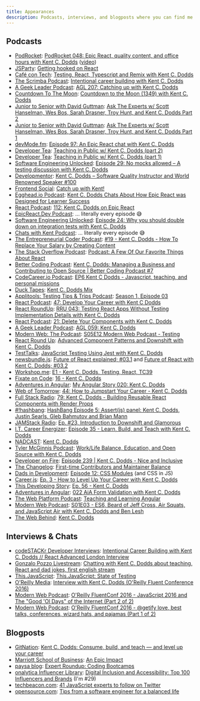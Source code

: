 ```yaml
---
title: Appearances
description: Podcasts, interviews, and blogposts where you can find me featured
---
```


## Podcasts

- [PodRocket](https://podrocket.logrocket.com/):
  [PodRocket 048: Epic React, quality content, and office hours with Kent C. Dodds](https://podrocket.logrocket.com/epic-react)
  ([video](https://www.youtube.com/watch?v=efw1wQ9VUZU))
- [JSParty](https://changelog.com/jsparty):
  [Getting hooked on React](https://changelog.com/jsparty/186)
- [Café con Tech](https://www.cafecon.tech/):
  [Testing, React, Typescript and Remix with Kent C. Dodds](https://www.cafecon.tech/1081172/8869619-testing-react-typescript-and-remix-with-kent-c-dodds)
- [The Scrimba Podcast](https://feeds.transistor.fm/scrimba):
  [Intentional career building with Kent C. Dodds](https://scrimba.com/articles/career-building-with-kent-dodds/)
- [A Geek Leader Podcast](https://www.ageekleader.com):
  [AGL 207: Catching up with Kent C. Dodds](https://www.ageekleader.com/agl-207-catching-up-with-kent-c-dodds/)
- [Countdown To The Moon](https://www.youtube.com/playlist?list=PLLblkUZWPJDdHlkBAQhWj5S99ZD1Vb4OJ):
  [Countdown to the Moon (1349) with Kent C. Dodds](https://www.youtube.com/watch?v=Bg5UZ7pY6AE&list=PLLblkUZWPJDdHlkBAQhWj5S99ZD1Vb4OJ)
- [Junior to Senior with David Guttman](https://juniortosenior.io):
  [Ask The Experts w/ Scott Hanselman, Wes Bos, Sarah Drasner, Troy Hunt, and Kent C. Dodds Part 2](https://juniortosenior.io/35)
- [Junior to Senior with David Guttman](https://juniortosenior.io):
  [Ask The Experts w/ Scott Hanselman, Wes Bos, Sarah Drasner, Troy Hunt, and Kent C. Dodds Part 1](https://juniortosenior.io/34)
- [devMode.fm](https://devmode.fm/):
  [Episode 97: An Epic React chat with Kent C. Dodds](https://devmode.fm/episodes/epic-react-with-kent-c-dodds)
- [Developer Tea](https://spec.fm/podcasts/developer-tea):
  [Teaching in Public w/ Kent C. Dodds (part 2)](https://spec.fm/podcasts/developer-tea/RAHNGgoH)
- [Developer Tea](https://spec.fm/podcasts/developer-tea):
  [Teaching in Public w/ Kent C. Dodds (part 1)](https://spec.fm/podcasts/developer-tea/X5XzqN7P)
- [Software Engineering Unlocked](https://www.software-engineering-unlocked.com/):
  [Episode 29: No mocks allowed – A testing discussion with Kent C. Dodds](https://www.software-engineering-unlocked.com/no-mocks-allowed/)
- [Developmentor](https://develomentor.com/):
  [Kent C. Dodds – Software Quality Instructor and World Renowned Speaker #100](https://develomentor.com/2020/10/15/kent-c-dodds-software-quality-instructor-and-world-renowned-speaker-100/)
- [Frontend Social](https://www.frontend.social/catchup):
  [Catch up with Kent!](https://www.frontend.social/catchup/with-kent)
- [Egghead.io Podcast](https://egghead.io/podcasts):
  [Kent C. Dodds Chats About How Epic React was Designed for Learner Success](https://egghead.io/podcasts/kent-c-dodds-chats-about-how-epic-react-was-designed-for-learner-success)
- [React Podcast](https://reactpodcast.com):
  [112: Kent C. Dodds on Epic React](https://reactpodcast.com/112)
- [EpicReact.Dev Podcast](https://epicreact.dev/podcast): ... literally every
  episode 😅
- [Software Engineering Unlocked](https://www.software-engineering-unlocked.com/):
  [Episode 24: Why you should double down on integration tests with Kent C. Dodds](https://www.software-engineering-unlocked.com/double-down-integration-tests-kent-dodds/)
- [Chats with Kent Podcast](https://kentcdodds.com/podcast): ... literally every
  episode 😅
- [The Entrepreneurial Coder Podcast](https://www.ecpodcast.io/):
  [#19 - Kent C. Dodds - How To Replace Your Salary by Creating Content](https://www.ecpodcast.io/episodes/19-kent-c-dodds-how-to-replace-your-salary-by-creating-content)
- [The Stack Overflow Podcast](https://stackoverflow.blog/podcast/):
  [Podcast: A Few Of Our Favorite Things About React](https://stackoverflow.blog/2019/11/19/podcast-a-few-of-our-favorite-things-about-react/)
- [Better Coding Podcast](https://www.youtube.com/playlist?list=PLnTRniWXnjf9b4bVmkwNAtk1Cpna0uDNb):
  [Kent C. Dodds: Managing a Business and Contributing to Open Source | Better Coding Podcast #7](https://www.youtube.com/watch?v=4wRFXaLL4fA&list=PLnTRniWXnjf9b4bVmkwNAtk1Cpna0uDNb)
- [CodeCareer.io Podcast](https://anchor.fm/codecareer):
  [EP6 Kent C Dodds - Javascript, teaching, and personal missions](https://anchor.fm/codecareer/episodes/EP6-Kent-C-Dodds---Javascript--teaching--and-personal-missions-e4rmum)
- [Duck Tapes](https://www.ducktapes.fm/):
  [Kent C. Dodds Mix](https://anchor.fm/ducktapes/episodes/Kent-C--Dodds-Mix-e4k0ur)
- [Applitools: Testing Tips & Trips Podcast](https://www.youtube.com/channel/UCk13Ucc26mWqI4xvsbO13jw):
  [Season 1, Episode 03](https://youtu.be/4zmyWJ8gc6U)
- [React Podcast](https://reactpodcast.com):
  [47: Develop Your Career with Kent C Dodds](https://reactpodcast.com/47)
- [React RoundUp](https://devchat.tv/react-round-up):
  [RRU 043: Testing React Apps Without Testing Implementation Details with Kent C. Dodds](https://devchat.tv/react-round-up/rru-043-testing-react-apps-without-testing-implementation-details-with-kent-c-dodds)
- [React Podcast](https://reactpodcast.com):
  [21: Delete Your Components with Kent C. Dodds](https://reactpodcast.com/21)
- [A Geek Leader Podcast](https://www.ageekleader.com):
  [AGL 059: Kent C. Dodds](https://www.ageekleader.com/agl-059-kent-c-dodds)
- [Modern Web: The Podcast](https://www.thisdot.co/modern-web):
  [S05E12 Modern Web Podcast - Testing](https://youtu.be/nw-GFMW8LSQ)
- [React Round Up](https://devchat.tv/react-round-up):
  [Advanced Component Patterns and Downshift with Kent C. Dodds](https://devchat.tv/react-round-up/rru-003-advanced-component-patterns-and-downshift-with-kent-c-dodds)
- [TestTalks](https://joecolantonio.com/testtalks):
  [JavaScript Testing Using Jest with Kent C. Dodds](https://joecolantonio.com/testtalks/195-javascript-testing-using-jest-with-kent-c-dodds)
- [newsbundle.js](https://www.youtube.com/channel/UCDHuR3rK_PqaTuYH4qGN3fg):
  [Future of React explained; #03.1](https://youtu.be/_rFd01gvatQ) and
  [Future of React with Kent C. Dodds; #03.2](https://youtu.be/aRFBu0k8kIk?t=217s&list=PLV5CVI1eNcJi8sor_aQ2AzOeQ3On3suOr)
- [Workshop.me](https://www.youtube.com/channel/UCIGqC7zgqiFrGztcgXSSWOg):
  [E1 - Kent C. Dodds, Testing, React, TC39](https://youtu.be/deWkGD7ylcw?index=1&list=PLV5CVI1eNcJi8sor_aQ2AzOeQ3On3suOr)
- [Fixate on Code](http://fixate.it):
  [16 - Kent C. Dodds](http://fixate.it/podcast/consume-build-and-teach-kent-c-dodds)
- [Adventures in Angular](https://devchat.tv/adv-in-angular):
  [My Angular Story 020: Kent C. Dodds](https://devchat.tv/adv-in-angular/mas-020-kent-c-dodds)
- [Web of Tomorrow](https://www.orbit.fm/weboftomorrow):
  [44: How to Jumpstart Your Career - Kent C. Dodds](https://www.orbit.fm/weboftomorrow/44)
- [Full Stack Radio](http://www.fullstackradio.com):
  [79: Kent C. Dodds - Building Reusable React Components with Render Props](http://www.fullstackradio.com/79)
- [#!hashbang](https://www.youtube.com/playlist?list=PLZ66c9_z3umOuPSGsTu3mfzt6PGZeUyQZ):
  [HashBang Episode 5: Assert(js) panel: Kent C. Dodds, Justin Searls, Gleb Bahmutov and Brian Mann](https://youtu.be/ltzNIOF_L3E)
- [JAMStack Radio](https://www.heavybit.com/library/podcasts/jamstack-radio):
  [Ep. #23, Introduction to Downshift and Glamorous](https://www.heavybit.com/library/podcasts/jamstack-radio/ep-23-introduction-to-downshift-and-glamorous/?utm_campaign=coschedule&utm_source=twitter&utm_medium=heavybit&utm_content=Ep.%20%2323,%20Introduction%20to%20Downshift%20and%20Glamorous)
- [I.T. Career Energizer](http://itcareerenergizer.com):
  [Episode 35 - Learn, Build, and Teach with Kent C. Dodds](http://itcareerenergizer.com/e35)
- [NADCAST](https://www.youtube.com/playlist?list=PL1XPwt2TrDrxWL3ohvospBDFP3GMeXgQE):
  [Kent C. Dodds](https://youtu.be/FEeL_c2wtpU)
- [Tyler McGinnis Podcast](https://tylermcginnis.com/podcast):
  [Work/Life Balance, Education, and Open Source with Kent C. Dodds](https://tylermcginnis.com/podcast/kentcdodds)
- [Developer on Fire](http://developeronfire.com):
  [Episode 239 | Kent C. Dodds - Nice and Inclusive](http://developeronfire.com/podcast/episode-239-kent-c-dodds-nice-and-inclusive)
- [The Changelog](https://changelog.com):
  [First-time Contributors and Maintainer Balance](https://changelog.com/podcast/246)
- [Dads in Development](http://www.dadsindev.com):
  [Episode 12: CSS Modules](http://www.dadsindev.com/12) (and CSS in JS)
- [Career.js](http://careerjs.com):
  [Ep. 3 - How to Level Up Your Career with Kent C. Dodds](http://careerjs.com/#/3)
- [This Developing Story](http://developingstory.netlify.com):
  [Ep. 56 - Kent C. Dodds](http://developingstory.netlify.com/tds-56-kent-c-dodds)
- [Adventures in Angular](https://devchat.tv/adv-in-angular):
  [022 AiA Form Validation with Kent C. Dodds](https://devchat.tv/adv-in-angular/022-aia-form-validation-with-kent-c-dodds)
- [The Web Platform Podcast](http://thewebplatformpodcast.com):
  [Teaching and Learning Angular](http://thewebplatformpodcast.com/72-teaching-and-learning-angular)
- [Modern Web Podcast](http://www.modern-web.org):
  [S01E03 - ES6, Beard of Jeff Cross, Air Squats, and JavaScript Air with Kent C. Dodds and Ben Lesh](http://modernweb.podbean.com/e/s01e03-es6-beard-of-jeff-cross-air-squats-and-javascript-air-with-kent-c-dodds-and-ben-lesh)
- [The Web Behind](https://webbehind.com):
  [Kent C. Dodds](https://webbehind.com/episode-2-kent-c-dodds)

## Interviews & Chats

- [codeSTACKr Developer Interviews](https://www.youtube.com/playlist?list=PLkwxH9e_vrAL2NpHhue0ncrREB2CbwWUu):
  [Intentional Career Building with Kent C. Dodds // React Advanced London Interview](https://www.youtube.com/watch?v=1lxAnODL7GU)
- [Gonzalo Pozzo Livestream](https://www.youtube.com/channel/UCCvaRcYdZCZBrBQVnsUBg5Q):
  [Chatting with Kent C. Dodds about teaching, React and dad jokes, first english stream](https://www.youtube.com/watch?v=UaR_sf-PPiE)
- [This.JavaScript](https://youtu.be/lD5IhYNIKvk?list=PL-G5r6j4GptGUKhgD7uBEovvINVFMYzTF):
  [This.JavaScript: State of Testing](https://youtu.be/iycQpCFBASE)
- [O'Reilly Media](https://www.youtube.com/user/OreillyMedia):
  [Interview with Kent C. Dodds (O'Reilly Fluent Conference 2016)](https://youtu.be/7O2dpgNoY4M)
- [Modern Web Podcast](http://www.modern-web.org):
  [O'Reilly FluentConf 2016 - JavaScript 2016 and The "Good 'Ol Days" of the Internet (Part 2 of 2)](https://youtu.be/rMbL1w-Bby4)
- [Modern Web Podcast](http://www.modern-web.org):
  [O'Reilly FluentConf 2016 - @getify love, best talks, conferences, wizard hats, and pajamas (Part 1 of 2)](https://youtu.be/QRt9QBdpQQ0)

## Blogposts

- [GitNation](https://portal.gitnation.org/):
  [Kent C. Dodds: Consume, build, and teach — and level up your career](https://portal.gitnation.org/contents/kent-c-dodds-consume-build-and-teach-and-level-up-your-career)
- [Marriott School of Business](https://marriottschool.byu.edu/):
  [An Epic Impact](https://marriottschool.byu.edu/news/article?id=1871)
- [paysa blog](https://www.paysa.com/blog):
  [Expert Roundup: Coding Bootcamps](https://www.paysa.com/blog/2017/08/31/expert-roundup-coding-bootcamps)
- [onalytica Influencer Library](http://www.onalytica.com/blog):
  [Digital Inclusion and Accessibility: Top 100 Influencers and Brands](http://www.onalytica.com/blog/posts/digital-inclusion-accessibility-top-100-influencers-brands)
  (I'm #29)
- [techbeacon.com](http://techbeacon.com):
  [41 JavaScript experts to follow on Twitter](http://techbeacon.com/javascript-leaders-you-should-follow-twitter)
- [opensource.com](https://opensource.com):
  [Tips from a software engineer for a balanced life](https://opensource.com/business/16/10/all-things-open-interview-kent-c-dodds)
